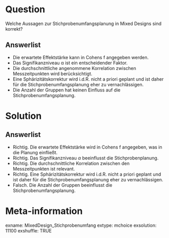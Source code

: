 Question
========
Welche Aussagen zur Stichprobenumfangsplanung in Mixed Designs sind korrekt?

Answerlist
----------
* Die erwartete Effektstärke kann in Cohens f angegeben werden.
* Das Signifikanzniveau α ist ein entscheidender Faktor.
* Die durchschnittliche angenommene Korrelation zwischen Messzeitpunkten wird berücksichtigt.
* Eine Sphärizitätskorrektur wird i.d.R. nicht a priori geplant und ist daher für die Stichprobenumfangsplanung eher zu vernachlässigen. 
* Die Anzahl der Gruppen hat keinen Einfluss auf die Stichprobenumfangsplanung.

Solution
========
Answerlist
----------
* Richtig. Die erwartete Effektstärke wird in Cohens f angegeben, was in die Planung einfließt.
* Richtig. Das Signifikanzniveau $\alpha$ beeinflusst die Stichprobenplanung.
* Richtig. Die durchschnittliche Korrelation zwischen den Messzeitpunkten ist relevant.
* Richtig. Eine Sphärizitätskorrektur wird i.d.R. nicht a priori geplant und ist daher für die Stichprobenumfangsplanung eher zu vernachlässigen. 
* Falsch. Die Anzahl der Gruppen beeinflusst die Stichprobenumfangsplanung.

Meta-information
================
exname: MixedDesign_Stichprobenumfang
extype: mchoice
exsolution: 11100
exshuffle: TRUE
